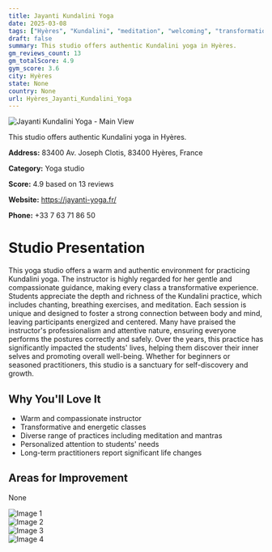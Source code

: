 ```yaml
---
title: Jayanti Kundalini Yoga
date: 2025-03-08
tags: ["Hyères", "Kundalini", "meditation", "welcoming", "transformational", "Hyères"]  
draft: false
summary: This studio offers authentic Kundalini yoga in Hyères.
gm_reviews_count: 13
gm_totalScore: 4.9
gym_score: 3.6
city: Hyères
state: None
country: None
url: Hyères_Jayanti_Kundalini_Yoga
---
```


<div className="aspect-[16/9] relative my-8">
  <img 
    src="https://lh5.googleusercontent.com/p/AF1QipMomZx_RCZaO63yAp6YW__Jn0S4tkZNYKUEYuTl=w1920-h1080-k-no"
    alt="Jayanti Kundalini Yoga - Main View"
    className="object-cover absolute inset-0 w-full h-full rounded-lg"
  />
</div>

This studio offers authentic Kundalini yoga in Hyères.

**Address:** 83400 Av. Joseph Clotis, 83400 Hyères, France

**Category:** Yoga studio

**Score:** 4.9 based on 13 reviews

**Website:** https://jayanti-yoga.fr/

**Phone:** +33 7 63 71 86 50

# Studio Presentation

This yoga studio offers a warm and authentic environment for practicing Kundalini yoga. The instructor is highly regarded for her gentle and compassionate guidance, making every class a transformative experience. Students appreciate the depth and richness of the Kundalini practice, which includes chanting, breathing exercises, and meditation. Each session is unique and designed to foster a strong connection between body and mind, leaving participants energized and centered. Many have praised the instructor's professionalism and attentive nature, ensuring everyone performs the postures correctly and safely. Over the years, this practice has significantly impacted the students' lives, helping them discover their inner selves and promoting overall well-being. Whether for beginners or seasoned practitioners, this studio is a sanctuary for self-discovery and growth.

## Why You'll Love It

- Warm and compassionate instructor
- Transformative and energetic classes
- Diverse range of practices including meditation and mantras
- Personalized attention to students' needs
- Long-term practitioners report significant life changes

## Areas for Improvement

None

<div className="grid grid-cols-1 xl:grid-cols-2 gap-4 my-8">
<div className="aspect-[4/3] relative"><img src="https://lh5.googleusercontent.com/p/AF1QipNXxa729BU-3wk9sm0pRyjYuBQDc7PmMEtid6mE=w1920-h1080-k-no" alt="Image 1" className="object-cover absolute inset-0 w-full h-full rounded-lg" /></div>
<div className="aspect-[4/3] relative"><img src="https://lh5.googleusercontent.com/p/AF1QipMs1FQwUnQAayY80YyAfwwWkuXkmjbn4DAcCZHK=w1920-h1080-k-no" alt="Image 2" className="object-cover absolute inset-0 w-full h-full rounded-lg" /></div>
<div className="aspect-[4/3] relative"><img src="https://lh5.googleusercontent.com/p/AF1QipPqWMm179kUCV7hGYdqEVaLpkOWjrUplsQuyPgt=w1920-h1080-k-no" alt="Image 3" className="object-cover absolute inset-0 w-full h-full rounded-lg" /></div>
<div className="aspect-[4/3] relative"><img src="https://lh5.googleusercontent.com/p/AF1QipMV0NT4_iCKYlvHTiJ5SHhOk6IINhFfWR5AiT35=w1920-h1080-k-no" alt="Image 4" className="object-cover absolute inset-0 w-full h-full rounded-lg" /></div>
</div>